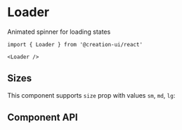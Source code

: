 # Loader

Animated spinner for loading states


<InstallationGuide />


```tsx copy
import { Loader } from '@creation-ui/react'

<Loader />
```

<LoaderExample />

## Sizes

This component supports `size` prop with values `sm`, `md`, `lg`:

<UnfoldVariants
  component={LoaderExample}
  variants={ELEMENT_SIZES}
  prop='size'
  nameProp='label'
/>

## Component API

<PropsTable
  properties={properties}
  name='Loader'
  description='Loader component props'
/>
